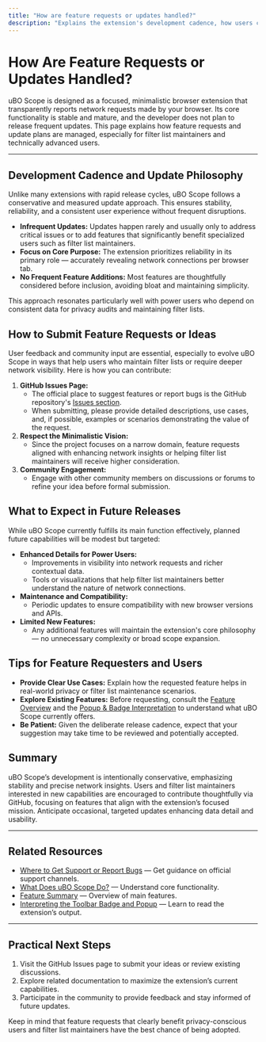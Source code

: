 ```yaml
---
title: "How are feature requests or updates handled?"
description: "Explains the extension's development cadence, how users can submit feature ideas, and what to expect in terms of future capabilities—particularly for filter list maintainers and power users."
---
```


# How Are Feature Requests or Updates Handled?

uBO Scope is designed as a focused, minimalistic browser extension that transparently reports network requests made by your browser. Its core functionality is stable and mature, and the developer does not plan to release frequent updates. This page explains how feature requests and update plans are managed, especially for filter list maintainers and technically advanced users.

---

## Development Cadence and Update Philosophy

Unlike many extensions with rapid release cycles, uBO Scope follows a conservative and measured update approach. This ensures stability, reliability, and a consistent user experience without frequent disruptions.

- **Infrequent Updates:** Updates happen rarely and usually only to address critical issues or to add features that significantly benefit specialized users such as filter list maintainers.
- **Focus on Core Purpose:** The extension prioritizes reliability in its primary role — accurately revealing network connections per browser tab.
- **No Frequent Feature Additions:** Most features are thoughtfully considered before inclusion, avoiding bloat and maintaining simplicity.

This approach resonates particularly well with power users who depend on consistent data for privacy audits and maintaining filter lists.

## How to Submit Feature Requests or Ideas

User feedback and community input are essential, especially to evolve uBO Scope in ways that help users who maintain filter lists or require deeper network visibility. Here is how you can contribute:

1. **GitHub Issues Page:**
   - The official place to suggest features or report bugs is the GitHub repository's [Issues section](https://github.com/gorhill/uBO-Scope/issues).
   - When submitting, please provide detailed descriptions, use cases, and, if possible, examples or scenarios demonstrating the value of the request.
2. **Respect the Minimalistic Vision:**
   - Since the project focuses on a narrow domain, feature requests aligned with enhancing network insights or helping filter list maintainers will receive higher consideration.
3. **Community Engagement:**
   - Engage with other community members on discussions or forums to refine your idea before formal submission.

## What to Expect in Future Releases

While uBO Scope currently fulfills its main function effectively, planned future capabilities will be modest but targeted:

- **Enhanced Details for Power Users:**
  - Improvements in visibility into network requests and richer contextual data.
  - Tools or visualizations that help filter list maintainers better understand the nature of network connections.
- **Maintenance and Compatibility:**
  - Periodic updates to ensure compatibility with new browser versions and APIs.
- **Limited New Features:**
  - Any additional features will maintain the extension's core philosophy — no unnecessary complexity or broad scope expansion.

## Tips for Feature Requesters and Users

- **Provide Clear Use Cases:** Explain how the requested feature helps in real-world privacy or filter list maintenance scenarios.
- **Explore Existing Features:** Before requesting, consult the [Feature Overview](../overview/system-architecture-overview/feature-summary) and the [Popup & Badge Interpretation](../faq/core-usage/interpreting-badge-and-popup) to understand what uBO Scope currently offers.
- **Be Patient:** Given the deliberate release cadence, expect that your suggestion may take time to be reviewed and potentially accepted.

## Summary

uBO Scope’s development is intentionally conservative, emphasizing stability and precise network insights. Users and filter list maintainers interested in new capabilities are encouraged to contribute thoughtfully via GitHub, focusing on features that align with the extension’s focused mission. Anticipate occasional, targeted updates enhancing data detail and usability.

---

## Related Resources

- [Where to Get Support or Report Bugs](../faq/help-support/where-to-get-support) — Get guidance on official support channels.
- [What Does uBO Scope Do?](../faq/core-usage/what-does-ubo-scope-do) — Understand core functionality.
- [Feature Summary](../overview/system-architecture-overview/feature-summary) — Overview of main features.
- [Interpreting the Toolbar Badge and Popup](../faq/core-usage/interpreting-badge-and-popup) — Learn to read the extension’s output.

---

## Practical Next Steps

1. Visit the GitHub Issues page to submit your ideas or review existing discussions.
2. Explore related documentation to maximize the extension’s current capabilities.
3. Participate in the community to provide feedback and stay informed of future updates.

<Tip>
Keep in mind that feature requests that clearly benefit privacy-conscious users and filter list maintainers have the best chance of being adopted.
</Tip>